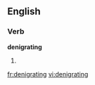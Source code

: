 
==English==

===Verb===
'''denigrating'''

# {{present participle of|[[denigrate]]}}

[[fr:denigrating]]
[[vi:denigrating]]